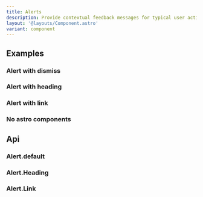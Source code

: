 ```yaml
---
title: Alerts
description: Provide contextual feedback messages for typical user actions. An example with a close button has been provided.
layout: '@layouts/Component.astro'
variant: component
---
```


## Examples

### Alert with dismiss

<Example>
  <Dismiss slot="component" />
  <Fragment slot="code" set:html={rawDismiss} />
</Example>

### Alert with heading

<Example>
  <Heading slot="component" />
  <Fragment slot="code" set:html={rawHeading} />
</Example>

### Alert with link

<Example>
  <Link slot="component" />
  <Fragment slot="code" set:html={rawLink} />
</Example>

### No astro components

<Example>
  <NoComponents slot="component" />
  <Fragment slot="code" set:html={rawNoComponents} />
</Example>

## Api

### Alert.default

### Alert.Heading

### Alert.Link

